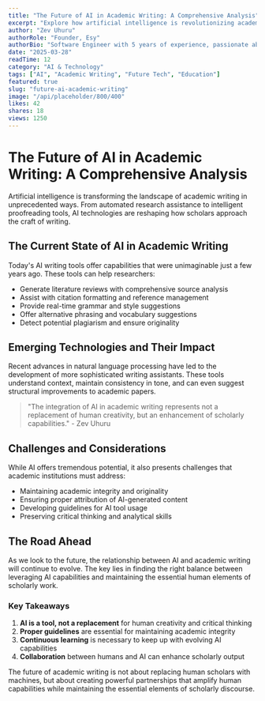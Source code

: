 ```yaml
---
title: "The Future of AI in Academic Writing: A Comprehensive Analysis"
excerpt: "Explore how artificial intelligence is revolutionizing academic writing, from research assistance to automated proofreading and beyond."
author: "Zev Uhuru"
authorRole: "Founder, Esy"
authorBio: "Software Engineer with 5 years of experience, passionate about the intersection of AI and writing. Building tools that empower writers to create better content with the help of artificial intelligence."
date: "2025-03-28"
readTime: 12
category: "AI & Technology"
tags: ["AI", "Academic Writing", "Future Tech", "Education"]
featured: true
slug: "future-ai-academic-writing"
image: "/api/placeholder/800/400"
likes: 42
shares: 18
views: 1250
---
```


# The Future of AI in Academic Writing: A Comprehensive Analysis

Artificial intelligence is transforming the landscape of academic writing in unprecedented ways. From automated research assistance to intelligent proofreading tools, AI technologies are reshaping how scholars approach the craft of writing.

## The Current State of AI in Academic Writing

Today's AI writing tools offer capabilities that were unimaginable just a few years ago. These tools can help researchers:

- Generate literature reviews with comprehensive source analysis
- Assist with citation formatting and reference management
- Provide real-time grammar and style suggestions
- Offer alternative phrasing and vocabulary suggestions
- Detect potential plagiarism and ensure originality

## Emerging Technologies and Their Impact

Recent advances in natural language processing have led to the development of more sophisticated writing assistants. These tools understand context, maintain consistency in tone, and can even suggest structural improvements to academic papers.

> "The integration of AI in academic writing represents not a replacement of human creativity, but an enhancement of scholarly capabilities." - Zev Uhuru

## Challenges and Considerations

While AI offers tremendous potential, it also presents challenges that academic institutions must address:

- Maintaining academic integrity and originality
- Ensuring proper attribution of AI-generated content
- Developing guidelines for AI tool usage
- Preserving critical thinking and analytical skills

## The Road Ahead

As we look to the future, the relationship between AI and academic writing will continue to evolve. The key lies in finding the right balance between leveraging AI capabilities and maintaining the essential human elements of scholarly work.

### Key Takeaways

1. **AI is a tool, not a replacement** for human creativity and critical thinking
2. **Proper guidelines** are essential for maintaining academic integrity
3. **Continuous learning** is necessary to keep up with evolving AI capabilities
4. **Collaboration** between humans and AI can enhance scholarly output

The future of academic writing is not about replacing human scholars with machines, but about creating powerful partnerships that amplify human capabilities while maintaining the essential elements of scholarly discourse.
